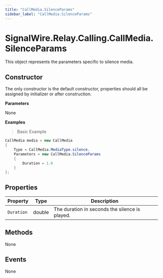 ```yaml
---
title: "CallMedia.SilenceParams"
sidebar_label: "CallMedia.SilenceParams"
---
```


# SignalWire.Relay.Calling.CallMedia.SilenceParams

This object represents the parameters specific to silence media.

## Constructor

The only constructor is the default constructor, properties should all be assigned by initializer or after construction.

**Parameters**

None

**Examples**

> Basic Example

```csharp
CallMedia media = new CallMedia
{
    Type = CallMedia.MediaType.silence,
    Parameters = new CallMedia.SilenceParams
    {
        Duration = 1.0
    }
};
```

## Properties

| Property | Type | Description |
| -------- | ---- | ----------- |
| `Duration` | double | The duration in seconds the silence is played. |

## Methods

None

## Events

None